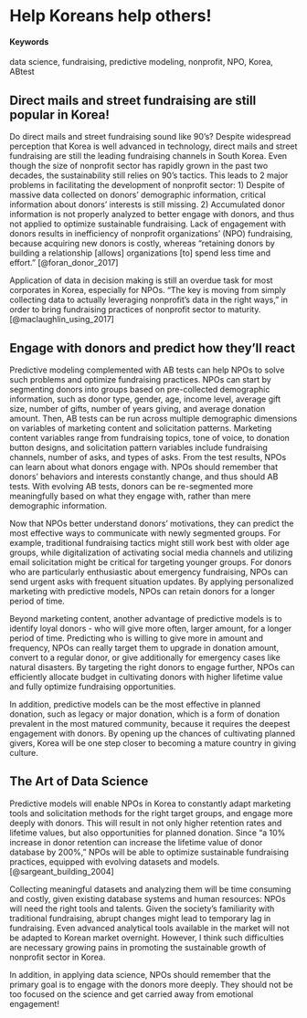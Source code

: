 # Help Koreans help others! {#Predictive-Fundraising}


#### Keywords {-}

data science, fundraising, predictive modeling, nonprofit, NPO, Korea, ABtest


## Direct mails and street fundraising are still popular in Korea!

Do direct mails and street fundraising sound like 90's? Despite widespread perception that Korea is well advanced in technology, direct mails and street fundraising are still the leading fundraising channels in South Korea. Even though the size of nonprofit sector has rapidly grown in the past two decades, the sustainability still relies on 90's tactics. This leads to 2 major problems in facilitating the development of nonprofit sector: 1) Despite of massive data collected on donors' demographic information, critical information about donors' interests is still missing. 2) Accumulated donor information is not properly analyzed to better engage with donors, and thus not applied to optimize sustainable fundraising. Lack of engagement with donors results in inefficiency of nonprofit organizations' (NPO) fundraising, because acquiring new donors is costly, whereas "retaining donors by building a relationship [allows] organizations [to] spend less time and effort." [@foran_donor_2017] 

Application of data in decision making is still an overdue task for most corporates in Korea, especially for NPOs. "The key is moving from simply collecting data to actually leveraging nonprofit's data in the right ways," in order to bring fundraising practices of nonprofit sector to maturity. [@maclaughlin_using_2017]



## Engage with donors and predict how they'll react

Predictive modeling complemented with AB tests can help NPOs to solve such problems and optimize fundraising practices. NPOs can start by segmenting donors into groups based on pre-collected demographic information, such as donor type, gender, age, income level, average gift size, number of gifts, number of years giving, and average donation amount. Then, AB tests can be run across multiple demographic dimensions on variables of marketing content and solicitation patterns. Marketing content variables range from fundraising topics, tone of voice, to donation button designs, and solicitation pattern variables include fundraising channels, number of asks, and types of asks. From the test results, NPOs can learn about what donors engage with. NPOs should remember that donors' behaviors and interests constantly change, and thus should AB tests. With evolving AB tests, donors can be re-segmented more meaningfully based on what they engage with, rather than mere demographic information.

Now that NPOs better understand donors' motivations, they can predict the most effective ways to communicate with newly segmented groups. For example, traditional fundraising tactics might still work best with older age groups, while digitalization of activating social media channels and utilizing email solicitation might be critical for targeting younger groups. For donors who are particularly enthusiastic about emergency fundraising, NPOs can send urgent asks with frequent situation updates. By applying personalized marketing with predictive models, NPOs can retain donors for a longer period of time.

Beyond marketing content, another advantage of predictive models is to identify loyal donors - who will give more often, larger amount, for a longer period of time. Predicting who is willing to give more in amount and frequency, NPOs can really target them to upgrade in donation amount, convert to a regular donor, or give additionally for emergency cases like natural disasters. By targeting the right donors to engage further, NPOs can efficiently allocate budget in cultivating donors with higher lifetime value and fully optimize fundraising opportunities.

In addition, predictive models can be the most effective in planned donation, such as legacy or major donation, which is a form of donation prevalent in the most matured community, because it requires the deepest engagement with donors. By opening up the chances of cultivating planned givers, Korea will be one step closer to becoming a mature country in giving culture.



## The Art of Data Science

Predictive models will enable NPOs in Korea to constantly adapt marketing tools and solicitation methods for the right target groups, and engage more deeply with donors. This will result in not only higher retention rates and lifetime values, but also opportunities for planned donation. Since "a 10% increase in donor retention can increase the lifetime value of donor database by 200%," NPOs will be able to optimize sustainable fundraising practices, equipped with evolving datasets and models. [@sargeant_building_2004]

Collecting meaningful datasets and analyzing them will be time consuming and costly, given existing database systems and human resources: NPOs will need the right tools and talents.
Given the society's familiarity with traditional fundraising, abrupt changes might lead to temporary lag in fundraising. Even advanced analytical tools available in the market will not be adapted to Korean market overnight. However, I think such difficulties are necessary growing pains in promoting the sustainable growth of nonprofit sector in Korea.

In addition, in applying data science, NPOs should remember that the primary goal is to engage with the donors more deeply. They should not be too focused on the science and get carried away from emotional engagement!
